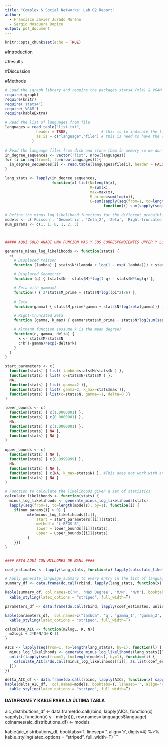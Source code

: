 ```yaml
---
title: "Complex & Social Networks: Lab 02 Report"
author:
  - Francisco Javier Jurado Moreno
  - Sergio Mosquera Dopico
output: pdf_document
---
```


```r
knitr::opts_chunk$set(echo = TRUE)
```

#Introduction

#Results

#Discussion

#Methods

```r
# Load the igraph library and require the packages stats4 (mle) & VGAM (Riemman-zeta)
require(igraph)
require(knitr)
require('stats4')
require('VGAM')
require(kableExtra)
```

```r
# Read the list of languages from file
languages = read.table("list.txt",
              header = TRUE,               # this is to indicate the first line of the file contains the names of the columns instead of the real data
              as.is = c("language","file") # this is need to have the cells treated as real strings and not as categorial data.
            )

# Read the language files from disk and store them in memory so we don't have to do so multiple times
in_degree_sequences <- vector('list', nrow(languages))
for (i in seq(from=1, to=nrow(languages))){
  in_degree_sequences[i] <- read.table(languages$file[i], header = FALSE)
}
```

```r
lang_stats <- lapply(in_degree_sequences,
                     function(x) list(N=length(x),
                                      M=sum(x),
                                      max=max(x),
                                      M_prime=sum(log(x)),
                                      C=sum(sapply(seq(from=1, to=length(x), by=1),
                                            function(i) sum(sapply(seq(from=1, to=x[i], by=1), function(j) log(j)))))))
```

```r
# Define the minus log likelihood functions for the different probaiblity mass functions to be passed to the optimizer
models <- c('Poisson', 'Geometric', 'Zeta_2', 'Zeta', 'Right-truncated Zeta', 'Altmann')
num_params <- c(1, 1, 0, 1, 2, 3)



##### AQUÍ SOLO AÑADÍ UNA FUNCIÓN MÁS Y SUS CORRESPONDIENTES UPPER Y LOWER BOUNDS (APARTE DE LA INFO DE ARRIBA PARA MODELS Y NUM_PARAMS). ####

generate_minus_log_likelihoods <- function(stats) {
  c(
    # Displaced Poisson
    function (lambda) { stats$N*(lambda + log(1 - exp(-lambda))) + stats$C - stats$M*log(lambda) },

    # Displaced Geometric
    function (q) { (stats$N - stats$M)*log(1-q) - stats$N*log(q) },

    # Zeta with gamma=2
    function() { 2*stats$M_prime + stats$N*log((pi^2)/6) },

    # Zeta
    function(gamma) { stats$M_prime*gamma + stats$N*log(zeta(gamma))} ,

    # Right-truncated Zeta
    function (gamma, k_max) { gamma*stats$M_prime + stats$N*log(sum(sapply(seq(from=1, to=k_max, by=1), function(x) x^(-gamma))))},

    # Altmann function (assume k is the mean degree)
    function(c, gamma, delta) {
      k <- stats$M/stats$N
      c*k^(-gamma)*exp(-delta*k)
    }
  )
}

start_parameters <- c(
  function(stats) { list( lambda=stats$M/stats$N ) },
  function(stats) { list( q=stats$N/stats$M ) },
  NA,
  function(stats) { list( gamma=2 )},
  function(stats) { list( gamma=2, k_max=stats$max )},
  function(stats) { list(c=stats$N, gamma=-1, delta=0 )}
)

lower_bounds <- c(
  function(stats) { c(1.0000001) },
  function(stats) { c(0.0000001) },
  NA,
  function(stats) { c(1.0000001) },
  function(stats) { NA },
  function(stats) { NA }
)

upper_bounds <- c(
  function(stats) { NA },
  function(stats) { c(0.9999999) },
  NA,
  function(stats) { NA },
  function(stats) { c(NA, k_max=stats$N) }, #This does not work with anything below N
  function(stats) { NA }
)
```

```r
# Function to calculate the likelihoods given a set of statistics
calculate_likelihoods <- function(stats) {
  minus_log_likelihoods <- generate_minus_log_likelihoods(stats)
  lapply(seq(from=1, to=length(models), by=1), function(i) {
    if(num_params[i] > 0) {
          mle(minus_log_likelihoods[[i]],
              start = start_parameters[[i]](stats),
              method = "L-BFGS-B",
              lower = lower_bounds[[i]](stats),
              upper = upper_bounds[[i]](stats)
          )
    }})
}


#### PETA AQUÍ CON MILLONES DE NANs ####

coef_estimates <- lapply(lang_stats, function(x) lapply(calculate_likelihoods(x), function(l) attributes(summary(l))$coef[,1]))
```

```r
# Apply generate_language_summary to every entry in the list of language in-degrees to generate the summary for every language. Use do.call to pass each summary to rbind as a parameter, that way the vectors are concatenated vertically
summary_df <- data.frame(do.call(rbind, lapply(lang_stats, function(x) c(x$N, x$max, x$M/x$N, x$N/x$M))), row.names=languages$language)

kable(summary_df, col.names=c('N', 'Max Degree', 'M/N', 'N/M'), booktabs=T, linesep='', align='c', digits=4) %>%
  kable_styling(latex_options = "striped", full_width=T)
```

```r
parameters_df <- data.frame(do.call(rbind, lapply(coef_estimates, unlist)), row.names=languages$language)

kable(parameters_df,  col.names=c("lambda", 'q', 'gamma_1', 'gamma_2', 'k_{max}'), booktabs=T, linesep='', align='c', digits=4) %>%
  kable_styling(latex_options = "striped", full_width=T)
```

```r
calculate_AIC <- function(m2logL, K, N){
  m2logL + 2*K*N/(N-K-1)
}

AICs <- lapply(seq(from=1, to=length(lang_stats), by=1), function(l) {
  minus_log_likelihoods <- generate_minus_log_likelihoods(lang_stats[[l]])
  unlist(lapply(seq(from=1, to=length(models), by=1), function(i) {
    calculate_AIC(2*do.call(minus_log_likelihoods[[i]], as.list(coef_estimates[[l]][[i]])), num_params[i], lang_stats[[l]]$N)
  }))
})
```


```r
delta_AIC_df <- data.frame(do.call(rbind, lapply(AICs, function(x) sapply(x, function(y) y - min(x)))), row.names=languages$language)
kable(delta_AIC_df,  col.names=models, booktabs=T, linesep='', align='c', digits=4) %>%
  kable_styling(latex_options = "striped", full_width=T)
```


#### DATAFRAME Y KABLE PARA LA ÚLTIMA TABLA ####

aic_distributions_df <- data.frame(do.call(rbind, lapply(AICs, function(x) sapply(x, function(y) y - min(x)))), row.names=languages$language)
colnames(aic_distributions_df) <- models

kable(aic_distributions_df, booktabs=T, linesep='', align='c', digits=4) %>%
kable_styling(latex_options = "striped", full_width=T)
```
